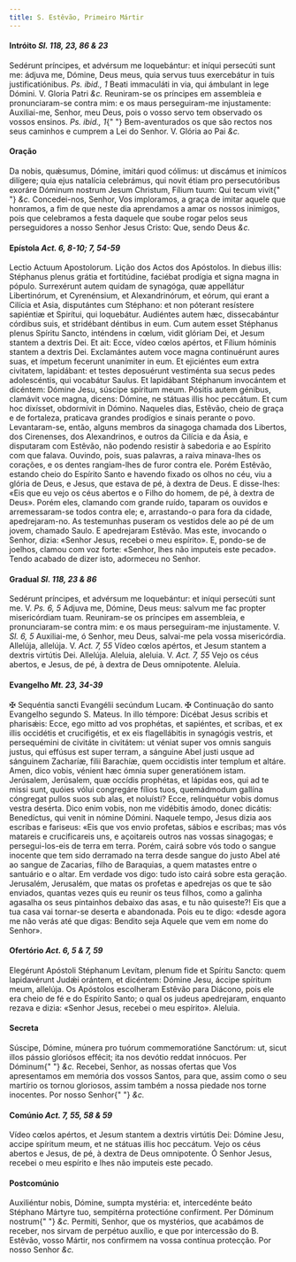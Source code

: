```yaml
---
title: S. Estêvão, Primeiro Mártir
---
```


<h4 class="text-center">
  Intróito <em>Sl. 118, 23, 86 & 23</em>
</h4>
<div class="grid grid-cols-2 gap-5">
  <span class="text-justify">
    Sedérunt príncipes, et advérsum me loquebántur: et iníqui persecúti sunt me:
    ádjuva me, Dómine, Deus meus, quia servus tuus exercebátur in tuis
    justificatiónibus. <em>Ps. ibid., 1</em> Beati immaculáti in via, qui
    ámbulant in lege Dómini. V. Gloria Patri <em>&c.</em>
  </span>
  <span class="text-justify">
    Reuniram-se os príncipes em assembleia e pronunciaram-se contra mim: e os
    maus perseguiram-me injustamente: Auxiliai-me, Senhor, meu Deus, pois o
    vosso servo tem observado os vossos ensinos. <em>Ps. ibid., 1</em>{" "}
    Bem-aventurados os que são rectos nos seus caminhos e cumprem a Lei do
    Senhor. V. Glória ao Pai <em>&c.</em>
  </span>
</div>

<h4 class="text-center">Oração</h4>
<div class="grid grid-cols-2 gap-5">
  <span class="text-justify">
    Da nobis, quǽsumus, Dómine, imitári quod cólimus: ut discámus et inimícos
    dilígere; quia ejus natalícia celebrámus, qui novit étiam pro persecutóribus
    exoráre Dóminum nostrum Jesum Christum, Fílium tuum: Qui tecum vivit{" "}
    <em>&c.</em>
  </span>
  <span class="text-justify">
    Concedei-nos, Senhor, Vos imploramos, a graça de imitar aquele que honramos,
    a fim de que neste dia aprendamos a amar os nossos inimigos, pois que
    celebramos a festa daquele que soube rogar pelos seus perseguidores a nosso
    Senhor Jesus Cristo: Que, sendo Deus <em>&c.</em>
  </span>
</div>

<h4 class="text-center">
  Epístola <em>Act. 6, 8-10; 7, 54-59</em>
</h4>
<div class="grid grid-cols-2 gap-5">
  <span class="text-justify">Lectio Actuum Apostolorum.</span>
  <span class="text-justify">Lição dos Actos dos Apóstolos.</span>
  <span class="text-justify">
    In diebus illis: Stéphanus plenus grátia et fortitúdine, faciébat prodígia
    et signa magna in pópulo. Surrexérunt autem quidam de synagóga, quæ
    appellátur Libertinórum, et Cyrenénsium, et Alexandrinórum, et eórum, qui
    erant a Cilícia et Asia, disputántes cum Stéphano: et non póterant resístere
    sapiéntiæ et Spirítui, qui loquebátur. Audiéntes autem hæc, dissecabántur
    córdibus suis, et stridébant déntibus in eum. Cum autem esset Stéphanus
    plenus Spíritu Sancto, inténdens in cœlum, vidit glóriam Dei, et Jesum
    stantem a dextris Dei. Et ait: Ecce, vídeo cœlos apértos, et Fílium hóminis
    stantem a dextris Dei. Exclamántes autem voce magna continuérunt aures suas,
    et ímpetum fecerunt unanímiter in eum. Et ejiciéntes eum extra civitatem,
    lapidábant: et testes deposuérunt vestiménta sua secus pedes adolescéntis,
    qui vocabátur Saulus. Et lapidábant Stéphanum invocántem et dicéntem: Dómine
    Jesu, súscipe spíritum meum. Pósitis autem génibus, clamávit voce magna,
    dicens: Dómine, ne státuas illis hoc peccátum. Et cum hoc dixísset,
    obdormívit in Dómino.
  </span>
  <span class="text-justify">
    Naqueles dias, Estêvão, cheio de graça e de fortaleza, praticava grandes
    prodígios e sinais perante o povo. Levantaram-se, então, alguns membros da
    sinagoga chamada dos Libertos, dos Cirenenses, dos Alexandrinos, e outros da
    Cilícia e da Ásia, e disputaram com Estêvão, não podendo resistir à
    sabedoria e ao Espírito com que falava. Ouvindo, pois, suas palavras, a
    raiva minava-lhes os corações, e os dentes rangiam-lhes de furor contra ele.
    Porém Estêvão, estando cheio do Espírito Santo e havendo fixado os olhos no
    céu, viu a glória de Deus, e Jesus, que estava de pé, à dextra de Deus. E
    disse-lhes: «Eis que eu vejo os céus abertos e o Filho do homem, de pé, à
    dextra de Deus». Porém eles, clamando com grande ruído, taparam os ouvidos e
    arremessaram-se todos contra ele; e, arrastando-o para fora da cidade,
    apedrejaram-no. As testemunhas puseram os vestidos dele ao pé de um jovem,
    chamado Saulo. E apedrejaram Estêvão. Mas este, invocando o Senhor, dizia:
    «Senhor Jesus, recebei o meu espírito». E, pondo-se de joelhos, clamou com
    voz forte: «Senhor, lhes não imputeis este pecado». Tendo acabado de dizer
    isto, adormeceu no Senhor.
  </span>
</div>

<h4 class="text-center">
  Gradual <em>Sl. 118, 23 & 86</em>
</h4>
<div class="grid grid-cols-2 gap-5">
  <span class="text-justify">
    Sedérunt príncipes, et advérsum me loquebántur: et iníqui persecúti sunt me.
    V. <em>Ps. 6, 5</em> Adjuva me, Dómine, Deus meus: salvum me fac propter
    misericórdiam tuam.
  </span>
  <span class="text-justify">
    Reuniram-se os príncipes em assembleia, e pronunciaram-se contra mim: e os
    maus perseguiram-me injustamente. V. <em>Sl. 6, 5</em> Auxiliai-me, ó
    Senhor, meu Deus, salvai-me pela vossa misericórdia.
  </span>
  <span class="text-justify">
    Allelúja, allelúja. V. <em>Act. 7, 55</em> Vídeo cœlos apértos, et Jesum
    stantem a dextris virtútis Dei. Allelúja.
  </span>
  <span class="text-justify">
    Aleluia, aleluia. V. <em>Act. 7, 55</em> Vejo os céus abertos, e Jesus, de
    pé, à dextra de Deus omnipotente. Aleluia.
  </span>
</div>

<h4 class="text-center">
  Evangelho <em>Mt. 23, 34-39</em>
</h4>
<div class="grid grid-cols-2 gap-5">
  <span class="text-justify">
    <span class="text-danger">&#10016;</span> Sequéntia sancti Evangélii
    secúndum Lucam.
  </span>
  <span class="text-justify">
    <span class="text-danger">&#10016;</span> Continuação do santo Evangelho
    segundo S. Mateus.
  </span>
  <span class="text-justify">
    In illo témpore: Dicébat Jesus scribis et pharisǽis: Ecce, ego mitto ad vos
    prophétas, et sapiéntes, et scribas, et ex illis occidétis et crucifigétis,
    et ex eis flagellábitis in synagógis vestris, et persequémini de civitáte in
    civitátem: ut véniat super vos omnis sanguis justus, qui effúsus est super
    terram, a sánguine Abel justi usque ad sánguinem Zacharíæ, filii Barachíæ,
    quem occidístis inter templum et altáre. Amen, dico vobis, vénient hæc ómnia
    super generatiónem istam. Jerúsalem, Jerúsalem, quæ occídis prophétas, et
    lápidas eos, qui ad te missi sunt, quóies vólui congregáre fílios tuos,
    quemádmodum gallína cóngregat pullos suos sub alas, et noluísti? Ecce,
    relinquétur vobis domus vestra desérta. Dico enim vobis, non me vidébitis
    ámodo, donec dicátis: Benedíctus, qui venit in nómine Dómini.
  </span>
  <span class="text-justify">
    Naquele tempo, Jesus dizia aos escribas e fariseus: «Eis que vos envio
    profetas, sábios e escribas; mas vós matareis e crucificareis uns, e
    açoitareis outros nas vossas sinagogas; e persegui-los-eis de terra em
    terra. Porém, cairá sobre vós todo o sangue inocente que tem sido derramado
    na terra desde sangue do justo Abel até ao sangue de Zacarias, filho de
    Baraquias, a quem matastes entre o santuário e o altar. Em verdade vos digo:
    tudo isto cairá sobre esta geração. Jerusalém, Jerusalém, que matas os
    profetas e apedrejas os que te são enviados, quantas vezes quis eu reunir os
    teus filhos, como a galinha agasalha os seus pintainhos debaixo das asas, e
    tu não quiseste?! Eis que a tua casa vai tornar-se deserta e abandonada.
    Pois eu te digo: «desde agora me não verás até que digas: Bendito seja
    Aquele que vem em nome do Senhor».
  </span>
</div>

<h4 class="text-center">
  Ofertório <em>Act. 6, 5 & 7, 59</em>
</h4>
<div class="grid grid-cols-2 gap-5">
  <span class="text-justify">
    Elegérunt Apóstoli Stéphanum Levítam, plenum fide et Spíritu Sancto: quem
    lapidavérunt Judǽi orántem, et dicéntem: Dómine Jesu, áccipe spíritum meum,
    allelúja.
  </span>
  <span class="text-justify">
    Os Apóstolos escolheram Estêvão para Diácono, pois ele era cheio de fé e do
    Espírito Santo; o qual os judeus apedrejaram, enquanto rezava e dizia:
    «Senhor Jesus, recebei o meu espírito». Aleluia.
  </span>
</div>

<h4 class="text-center">Secreta</h4>
<div class="grid grid-cols-2 gap-5">
  <span class="text-justify">
    Súscipe, Dómine, múnera pro tuórum commemoratióne Sanctórum: ut, sicut illos
    pássio gloriósos effécit; ita nos devótio reddat innócuos. Per Dóminum{" "}
    <em>&c.</em>
  </span>
  <span class="text-justify">
    Recebei, Senhor, as nossas ofertas que Vos apresentamos em memória dos
    vossos Santos, para que, assim como o seu martírio os tornou gloriosos,
    assim também a nossa piedade nos torne inocentes. Por nosso Senhor{" "}
    <em>&c.</em>
  </span>
</div>

<h4 class="text-center">
  Comúnio <em>Act. 7, 55, 58 & 59</em>
</h4>
<div class="grid grid-cols-2 gap-5">
  <span class="text-justify">
    Vídeo cœlos apértos, et Jesum stantem a dextris virtútis Dei: Dómine Jesu,
    accipe spíritum meum, et ne státuas illis hoc peccátum.
  </span>
  <span class="text-justify">
    Vejo os céus abertos e Jesus, de pé, à dextra de Deus omnipotente. Ó Senhor
    Jesus, recebei o meu espírito e lhes não imputeis este pecado.
  </span>
</div>

<h4 class="text-center">Postcomúnio</h4>
<div class="grid grid-cols-2 gap-5">
  <span class="text-justify">
    Auxiliéntur nobis, Dómine, sumpta mystéria: et, intercedénte beáto Stéphano
    Mártyre tuo, sempitérna protectióne confírment. Per Dóminum nostrum{" "}
    <em>&c.</em>
  </span>
  <span class="text-justify">
    Permiti, Senhor, que os mystérios, que acabámos de receber, nos sirvam de
    perpétuo auxílio, e que por intercessão do B. Estêvão, vosso Mártir, nos
    confirmem na vossa contínua protecção. Por nosso Senhor <em>&c.</em>
  </span>
</div>
